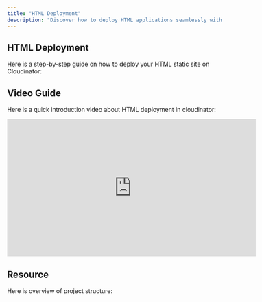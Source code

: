 ```yaml
---
title: "HTML Deployment"
description: "Discover how to deploy HTML applications seamlessly with Cloudinator. This guide provides step-by-step instructions to leverage Cloudinator's advanced DevOps features, enabling efficient, secure, and scalable deployments for your projects, whether on-premises or in the cloud."  
---
```



<Head>
  <meta name="description" content="Cloudinator is a powerful DevOps platform streamlining software development, deployment, and infrastructure management." />
  <meta property="og:title" content="Introduction to Cloudinator" />
  <meta property="og:description" content="Cloudinator is a powerful DevOps platform streamlining software development, deployment, and infrastructure management." />
  <meta property="og:image" content="/images/cloudinator-logo.jpg" />
  <meta property="og:image:alt" content="Cloudinator: The Ultimate DevOps Platform" />
  <meta property="og:type" content="website" />
  <meta property="og:url" content="https://cloudinator-document.soben.me/" />

  <meta name="twitter:card" content="summary_large_image" />
  <meta name="twitter:title" content="Introduction to Cloudinator" />
  <meta name="twitter:description" content="Cloudinator is a powerful DevOps platform streamlining software development, deployment, and infrastructure management." />
  <meta name="twitter:image" content="/images/cloudinator-logo.jpg" />
  <meta name="twitter:image:alt" content="Cloudinator: The Ultimate DevOps Platform" />
</Head>


## <span className="text-purple-700 font-bold">HTML Deployment</span>

Here is a step-by-step guide on how to deploy your HTML static site on Cloudinator:

<HTMLDeployGuide />

## <span className="text-purple-700 font-bold">Video Guide</span>

Here is a quick introduction video about HTML deployment in cloudinator:

<div style={{ display: 'flex', justifyContent: 'center', margin: '20px 0' }}>
  <iframe
    width="580"
    height="320"
    src="https://www.youtube.com/embed/kIpW8ZkfsYs"
    frameBorder="0"
    allow="accelerometer; autoplay; clipboard-write; encrypted-media; gyroscope; picture-in-picture"
    allowFullScreen
    style={{ border: '1px solid #ccc', borderRadius: '8px' }}
  ></iframe>
</div>

## <span className="text-purple-700 font-bold">Resource</span>

Here is overview of project structure:

<div className="p-4">
  <StaticGitHubLink
    repoUrl="https://github.com/cloudinator25/basic-html.git"
    repoName="basic-html"
  />
</div>
